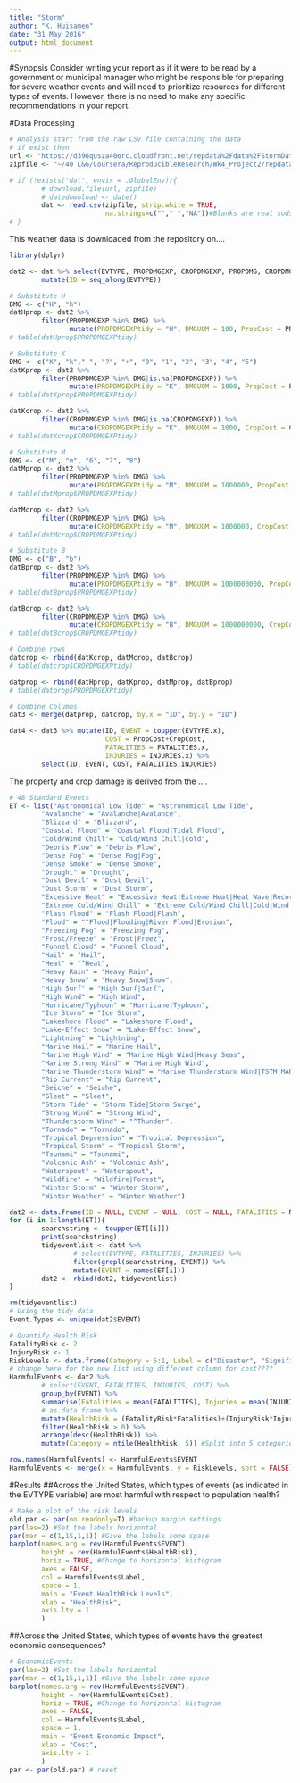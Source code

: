 ```yaml
---
title: "Storm"
author: "K. Huisamen"
date: "31 May 2016"
output: html_document
---
```


#Synopsis
Consider writing your report as if it were to be read by a government or municipal manager who might be responsible for preparing for severe weather events and will need to prioritize resources for different types of events. However, there is no need to make any specific recommendations in your report.


#Data Processing

```r
# Analysis start from the raw CSV file containing the data
# if exist then
url <- "https://d396qusza40orc.cloudfront.net/repdata%2Fdata%2FStormData.csv.bz2"
zipfile <- "~/40 L&G/Coursera/ReproducibleResearch/Wk4_Project2/repdata-data-StormData.csv.bz2"

# if (!exists("dat", envir = .GlobalEnv)){
        # download.file(url, zipfile)
        # datedownload <- date()
        dat <- read.csv(zipfile, strip.white = TRUE,
                        na.strings=c(""," ","NA"))#Blanks are real sods to catch
# }
```
This weather data is downloaded from the repository on....

```r
library(dplyr)

dat2 <- dat %>% select(EVTYPE, PROPDMGEXP, CROPDMGEXP, PROPDMG, CROPDMG, FATALITIES, INJURIES) %>%
        mutate(ID = seq_along(EVTYPE))

# Substitute H
DMG <- c("H", "h")
datHprop <- dat2 %>%
        filter(PROPDMGEXP %in% DMG) %>%
               mutate(PROPDMGEXPtidy = "H", DMGUOM = 100, PropCost = PROPDMG*100)
# table(datHprop$PROPDMGEXPtidy)

# Substitute K
DMG <- c("K", "k","-", "?", "+", "0", "1", "2", "3", "4", "5")
datKprop <- dat2 %>%
        filter(PROPDMGEXP %in% DMG|is.na(PROPDMGEXP)) %>%
               mutate(PROPDMGEXPtidy = "K", DMGUOM = 1000, PropCost = PROPDMG*1000)
# table(datKprop$PROPDMGEXPtidy)

datKcrop <- dat2 %>%
        filter(CROPDMGEXP %in% DMG|is.na(CROPDMGEXP)) %>%
               mutate(CROPDMGEXPtidy = "K", DMGUOM = 1000, CropCost = CROPDMG*1000)
# table(datKcrop$CROPDMGEXPtidy)

# Substitute M
DMG <- c("M", "m", "6", "7", "8")
datMprop <- dat2 %>%
        filter(PROPDMGEXP %in% DMG) %>%
               mutate(PROPDMGEXPtidy = "M", DMGUOM = 1000000, PropCost = PROPDMG*1000000)
# table(datMprop$PROPDMGEXPtidy)

datMcrop <- dat2 %>%
        filter(CROPDMGEXP %in% DMG) %>%
               mutate(CROPDMGEXPtidy = "M", DMGUOM = 1000000, CropCost = CROPDMG*1000000)
# table(datMcrop$CROPDMGEXPtidy)

# Substitute B
DMG <- c("B", "b")
datBprop <- dat2 %>%
        filter(PROPDMGEXP %in% DMG) %>%
               mutate(PROPDMGEXPtidy = "B", DMGUOM = 1000000000, PropCost = PROPDMG*1000000000)
# table(datBprop$PROPDMGEXPtidy)

datBcrop <- dat2 %>%
        filter(CROPDMGEXP %in% DMG) %>%
               mutate(CROPDMGEXPtidy = "B", DMGUOM = 1000000000, CropCost = CROPDMG*1000000000)
# table(datBcrop$CROPDMGEXPtidy)

# Combine rows
datcrop <- rbind(datKcrop, datMcrop, datBcrop)
# table(datcrop$CROPDMGEXPtidy)

datprop <- rbind(datHprop, datKprop, datMprop, datBprop)
# table(datprop$PROPDMGEXPtidy)

# Combine Columns
dat3 <- merge(datprop, datcrop, by.x = "ID", by.y = "ID")

dat4 <- dat3 %>% mutate(ID, EVENT = toupper(EVTYPE.x), 
                        COST = PropCost+CropCost, 
                        FATALITIES = FATALITIES.x,
                        INJURIES = INJURIES.x) %>%
        select(ID, EVENT, COST, FATALITIES,INJURIES)
```

The property and crop damage is derived from the ....

```r
# 48 Standard Events
ET <- list("Astronomical Low Tide" = "Astronomical Low Tide",
        "Avalanche" = "Avalanche|Avalance",
        "Blizzard" = "Blizzard",
        "Coastal Flood" = "Coastal Flood|Tidal Flood",
        "Cold/Wind Chill"= "Cold/Wind Chill|Cold",
        "Debris Flow" = "Debris Flow",
        "Dense Fog" = "Dense Fog|Fog",
        "Dense Smoke" = "Dense Smoke",
        "Drought" = "Drought",
        "Dust Devil" = "Dust Devil",
        "Dust Storm" = "Dust Storm",
        "Excessive Heat" = "Excessive Heat|Extreme Heat|Heat Wave|Record Heat",
        "Extreme Cold/Wind Chill" = "Extreme Cold/Wind Chill|Cold|Wind Chill",
        "Flash Flood" = "Flash Flood|Flash",
        "Flood" = "^Flood|Flooding|River Flood|Erosion",
        "Freezing Fog" = "Freezing Fog",
        "Frost/Freeze" = "Frost|Freez",
        "Funnel Cloud" = "Funnel Cloud",
        "Hail" = "Hail",
        "Heat" = "^Heat",
        "Heavy Rain" = "Heavy Rain",
        "Heavy Snow" = "Heavy Snow|Snow",
        "High Surf" = "High Surf|Surf",
        "High Wind" = "High Wind",
        "Hurricane/Typhoon" = "Hurricane|Typhoon",
        "Ice Storm" = "Ice Storm",
        "Lakeshore Flood" = "Lakeshore Flood",
        "Lake-Effect Snow" = "Lake-Effect Snow",
        "Lightning" = "Lightning",
        "Marine Hail" = "Marine Hail",
        "Marine High Wind" = "Marine High Wind|Heavy Seas",
        "Marine Strong Wind" = "Marine High Wind",
        "Marine Thunderstorm Wind" = "Marine Thunderstorm Wind|TSTM|MARINE MISHAP|Coastalstorm|Coastal Storm",
        "Rip Current" = "Rip Current",
        "Seiche" = "Seiche",
        "Sleet" = "Sleet",
        "Storm Tide" = "Storm Tide|Storm Surge",
        "Strong Wind" = "Strong Wind",
        "Thunderstorm Wind" = "^Thunder",
        "Tornado" = "Tornado",
        "Tropical Depression" = "Tropical Depression",
        "Tropical Storm" = "Tropical Storm",
        "Tsunami" = "Tsunami",
        "Volcanic Ash" = "Volcanic Ash",
        "Waterspout" = "Waterspout",
        "Wildfire" = "Wildfire|Forest",
        "Winter Storm" = "Winter Storm",
        "Winter Weather" = "Winter Weather")

dat2 <- data.frame(ID = NULL, EVENT = NULL, COST = NULL, FATALITIES = NULL, INJURIES = NULL)
for (i in 1:length(ET)){
        searchstring <- toupper(ET[[i]])
        print(searchstring)
        tidyeventlist <- dat4 %>%
                # select(EVTYPE, FATALITIES, INJURIES) %>%
                filter(grepl(searchstring, EVENT)) %>%
                mutate(EVENT = names(ET[i]))
        dat2 <- rbind(dat2, tidyeventlist)
}

rm(tidyeventlist)
# Using the tidy data
Event.Types <- unique(dat2$EVENT)

# Quantify Health Risk
FatalityRisk <- 2
InjuryRisk <- 1
RiskLevels <- data.frame(Category = 5:1, Label = c("Disaster", "Significant", "Moderate", "Minor", "Minimal"))
# change here for the new list using different column for cost????
HarmfulEvents <- dat2 %>%
        # select(EVENT, FATALITIES, INJURIES, COST) %>%
        group_by(EVENT) %>%
        summarise(Fatalities = mean(FATALITIES), Injuries = mean(INJURIES), Cost = mean(COST)) %>%
        # as.data.frame %>%
        mutate(HealthRisk = (FatalityRisk*Fatalities)+(InjuryRisk*Injuries)) %>%
        filter(HealthRisk > 0) %>%
        arrange(desc(HealthRisk)) %>%
        mutate(Category = ntile(HealthRisk, 5)) #Split into 5 categories

row.names(HarmfulEvents) <- HarmfulEvents$EVENT
HarmfulEvents <- merge(x = HarmfulEvents, y = RiskLevels, sort = FALSE)

```

#Results
##Across the United States, which types of events (as indicated in the EVTYPE variable) are most harmful with respect to population health?
```r

# Make a plot of the risk levels
old.par <- par(no.readonly=T) #backup margin settings
par(las=2) #Set the labels horizontal
par(mar = c(1,15,1,1)) #Give the labels some space
barplot(names.arg = rev(HarmfulEvents$EVENT),
        height = rev(HarmfulEvents$HealthRisk),
        horiz = TRUE, #Change to horizontal histogram
        axes = FALSE,
        col = HarmfulEvents$Label,
        space = 1,
        main = "Event HealthRisk Levels",
        xlab = "HealthRisk",
        axis.lty = 1
        )

```


##Across the United States, which types of events have the greatest economic consequences?
```r
# EconomicEvents
par(las=2) #Set the labels horizontal
par(mar = c(1,15,1,1)) #Give the labels some space
barplot(names.arg = rev(HarmfulEvents$EVENT),
        height = rev(HarmfulEvents$Cost),
        horiz = TRUE, #Change to horizontal histogram
        axes = FALSE,
        col = HarmfulEvents$Label,
        space = 1,
        main = "Event Economic Impact",
        xlab = "Cost",
        axis.lty = 1
        )
par <- par(old.par) # reset
```

